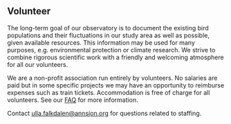 
## Volunteer

The long-term goal of our observatory is to document the existing bird populations and their fluctuations in our study area as well as possible, given available resources. This information may be used for many purposes, e.g. environmental protection or climate research. We strive to combine rigorous scientific work with a friendly and welcoming atmosphere for all our volunteers.

We are a non-profit association run entirely by volunteers. No salaries are paid but in some specific projects we may have an opportunity to reimburse expenses such as train tickets. Accommodation is free of charge for all volunteers. See our [FAQ](/volunteer/information) for more information.

<VolunteerCollapsible title="Surveys">
  <SurveyRequirements />
</VolunteerCollapsible>

<VolunteerCollapsible title="Ringing">
  <RingingRequirements />
</VolunteerCollapsible>

Contact ulla.falkdalen@annsjon.org for questions related to staffing.
